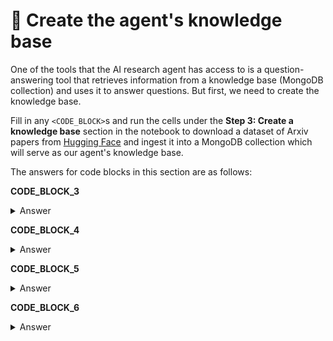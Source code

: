 # 👐 Create the agent's knowledge base

One of the tools that the AI research agent has access to is a question-answering tool that retrieves information from a knowledge base (MongoDB collection) and uses it to answer questions. But first, we need to create the knowledge base.

Fill in any `<CODE_BLOCK>`s and run the cells under the **Step 3: Create a knowledge base** section in the notebook to download a dataset of Arxiv papers from [Hugging Face](https://huggingface.co/datasets/mongodb-eai/arxiv-embeddings) and ingest it into a MongoDB collection which will serve as our agent's knowledge base.

The answers for code blocks in this section are as follows:

**CODE_BLOCK_3**

<details>
<summary>Answer</summary>
<div>
```python
MongoClient(MONGODB_URI)
```
</div>
</details>

**CODE_BLOCK_4**

<details>
<summary>Answer</summary>
<div>
```python
client[DB_NAME][COLLECTION_NAME]
```
</div>
</details>

**CODE_BLOCK_5**

<details>
<summary>Answer</summary>
<div>
```python
collection.delete_many({})
```
</div>
</details>

**CODE_BLOCK_6**

<details>
<summary>Answer</summary>
<div>
```python
collection.insert_many(records)
```
</div>
</details>